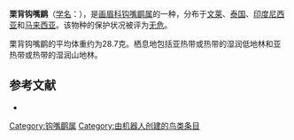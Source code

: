{{Speciesbox
| name = 栗背钩嘴鹛
| image = Rotrückensäbler Pomatorhinus montanus 01-05-2009.jpg
| status = LC | status_system = IUCN3.1
| genus = Pomatorhinus
| species = montanus
| authority = {{link-en|托马斯·霍斯菲尔德|Thomas Horsfield|Horsfield}}, 1821
| range_map = 
}}

'''栗背钩嘴鹛'''（[[学名|学名]]：{{lang|la|''Pomatorhinus montanus''}}），是[[画眉科|画眉科]][[钩嘴鹛属|钩嘴鹛属]]的一种，分布于[[文莱|文莱]]、[[泰国|泰国]]、[[印度尼西亚|印度尼西亚]]和[[马来西亚|马来西亚]]。该物种的保护状况被评为[[无危|无危]]。

栗背钩嘴鹛的平均体重约为28.7克。栖息地包括亚热带或热带的湿润低地林和亚热带或热带的湿润山地林。

== 参考文献 ==
{{commons category|Pomatorhinus montanus}}
*{{cite web|url=http://www.birdlife.org/datazone/speciesfactsheet.php?id=7872&m=0|title=Pomatorhinus montanus|publisher=[[国际鸟盟|BirdLife.org]]|accessdate=2011-06-27}}
{{Taxonbar|from=Q73882}}

[[Category:钩嘴鹛属|Category:钩嘴鹛属]]
[[Category:由机器人创建的鸟类条目|Category:由机器人创建的鸟类条目]]